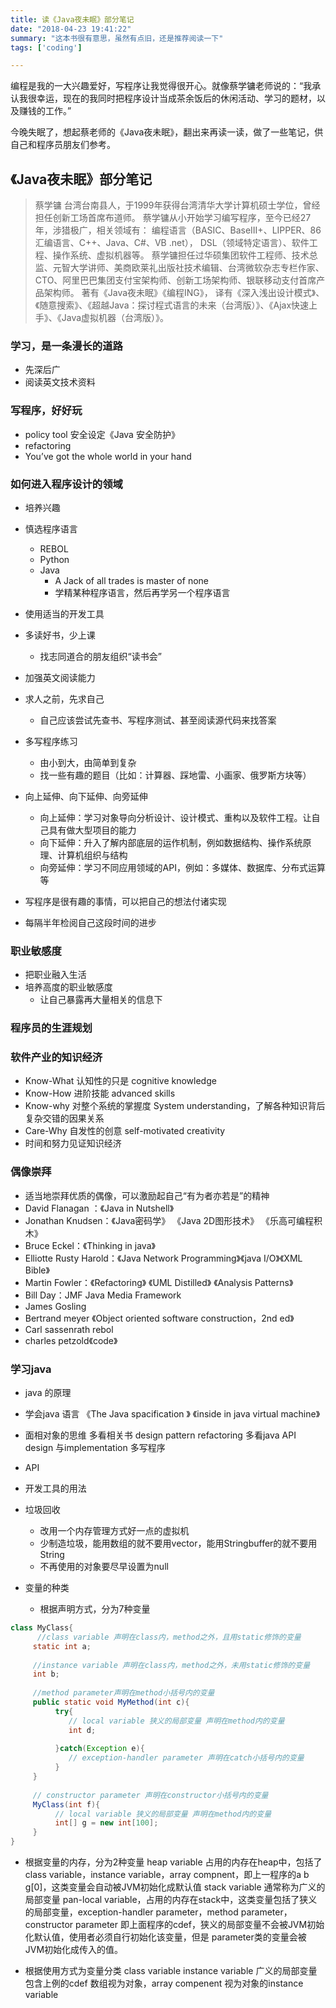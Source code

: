 ```yaml
---
title: 读《Java夜未眠》部分笔记
date: "2018-04-23 19:41:22"
summary: "这本书很有意思，虽然有点旧，还是推荐阅读一下"
tags: ['coding']

---
```


编程是我的一大兴趣爱好，写程序让我觉得很开心。就像蔡学镛老师说的：“我承认我很幸运，现在的我同时把程序设计当成茶余饭后的休闲活动、学习的题材，以及赚钱的工作。”

今晚失眠了，想起蔡老师的《Java夜未眠》，翻出来再读一读，做了一些笔记，供自己和程序员朋友们参考。

## 《Java夜未眠》部分笔记

> 蔡学镛 
台湾台南县人，于1999年获得台湾清华大学计算机硕士学位，曾经担任创新工场首席布道师。
蔡学镛从小开始学习编写程序，至今已经27年，涉猎极广，相关领域有：
编程语言（BASIC、BaseIII+、LIPPER、86汇编语言、C++、Java、C#、VB .net），
DSL（领域特定语言）、软件工程、操作系统、虚拟机器等。
蔡学镛担任过华硕集团软件工程师、技术总监、元智大学讲师、美商欧莱礼出版社技术编辑、台湾微软杂志专栏作家、CTO、阿里巴巴集团支付宝架构师、创新工场架构师、银联移动支付首席产品架构师。
著有《Java夜未眠》《编程ING》，
译有《深入浅出设计模式》、《随意搜索》、《超越Java：探讨程式语言的未来（台湾版）》、《Ajax快速上手》、《Java虚拟机器（台湾版）》。

### 学习，是一条漫长的道路

- 先深后广
- 阅读英文技术资料

### 写程序，好好玩

- policy tool 安全设定《Java 安全防护》
- refactoring
- You’ve got the whole world in your hand

### 如何进入程序设计的领域

- 培养兴趣
- 慎选程序语言
	- REBOL
	- Python
	- Java
		- A Jack of all trades is master of none
		- 学精某种程序语言，然后再学另一个程序语言

- 使用适当的开发工具

- 多读好书，少上课
	- 找志同道合的朋友组织“读书会”

- 加强英文阅读能力
    
- 求人之前，先求自己
	- 自己应该尝试先查书、写程序测试、甚至阅读源代码来找答案

- 多写程序练习
	-  由小到大，由简单到复杂
	-  找一些有趣的题目（比如：计算器、踩地雷、小画家、俄罗斯方块等）

- 向上延伸、向下延伸、向旁延伸
	- 向上延伸：学习对象导向分析设计、设计模式、重构以及软件工程。让自己具有做大型项目的能力
	- 向下延伸：升入了解内部底层的运作机制，例如数据结构、操作系统原理、计算机组织与结构
	- 向旁延伸：学习不同应用领域的API，例如：多媒体、数据库、分布式运算等

- 写程序是很有趣的事情，可以把自己的想法付诸实现
- 每隔半年检阅自己这段时间的进步

### 职业敏感度

- 把职业融入生活
-  培养高度的职业敏感度
    - 让自己暴露再大量相关的信息下


### 程序员的生涯规划

### 软件产业的知识经济
- Know-What 认知性的只是 cognitive knowledge
- Know-How 进阶技能 advanced skills
- Know-why 对整个系统的掌握度 System understanding，了解各种知识背后复杂交错的因果关系
- Care-Why 自发性的创意 self-motivated creativity
- 时间和努力见证知识经济

### 偶像崇拜
- 适当地崇拜优质的偶像，可以激励起自己“有为者亦若是”的精神
- David Flanagan ：《Java in Nutshell》
- Jonathan Knudsen：《Java密码学》 《Java 2D图形技术》 《乐高可编程积木》
- Bruce Eckel：《Thinking in java》
- Elliotte Rusty Harold：《Java Network Programming》《java I/O》《XML Bible》
- Martin Fowler：《Refactoring》 《UML Distilled》 《Analysis Patterns》
- Bill Day：JMF Java Media Framework
- James Gosling
- Bertrand meyer 《Object oriented software construction，2nd ed》
- Carl sassenrath rebol
- charles petzold《code》

### 学习java
- java 的原理     
- 学会java 语言
     《The Java spacification 》
     《inside in java virtual machine》
- 面相对象的思维
     多看相关书 design pattern refactoring
     多看java API design 与implementation
     多写程序
- API
- 开发工具的用法
- 垃圾回收
	- 改用一个内存管理方式好一点的虚拟机
	- 少制造垃圾，能用数组的就不要用vector，能用Stringbuffer的就不要用String
	- 不再使用的对象要尽早设置为null

- 变量的种类
	- 根据声明方式，分为7种变量

```java
class MyClass{
	  //class variable 声明在class内，method之外，且用static修饰的变量             
     static int a;
     
     //instance variable 声明在class内，method之外，未用static修饰的变量
     int b;
     
     //method parameter声明在method小括号内的变量
     public static void MyMethod(int c){
          try{
             // local variable 狭义的局部变量 声明在method内的变量
             int d;
             
          }catch(Exception e){
             // exception-handler parameter 声明在catch小括号内的变量  
          }
     }
     
     // constructor parameter 声明在constructor小括号内的变量
     MyClass(int f){
          // local variable 狭义的局部变量 声明在method内的变量
          int[] g = new int[100];
     }
}

```

- 根据变量的内存，分为2种变量
     heap variable 占用的内存在heap中，包括了 class variable，instance variable，array compnent，即上一程序的a b g[0]，这类变量会自动被JVM初始化成默认值
     stack variable 通常称为广义的局部变量 pan-local variable，占用的内存在stack中，这类变量包括了狭义的局部变量，exception-handler parameter，method parameter，constructor parameter 即上面程序的cdef，狭义的局部变量不会被JVM初始化默认值，使用者必须自行初始化该变量，但是 parameter类的变量会被JVM初始化成传入的值。

- 根据使用方式为变量分类
     class variable
     instance variable
     广义的局部变量 包含上例的cdef
     数组视为对象，array compenent 视为对象的instance variable
     

















